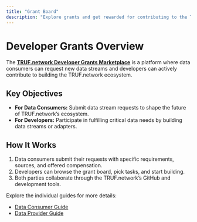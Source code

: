 ---
title: "Grant Board"
description: "Explore grants and get rewarded for contributing to the TRUF.network development."
---

# Developer Grants Overview

The [**TRUF.network Developer Grants Marketplace**](https://github.com/orgs/trufnetwork/projects/2) is a platform where data consumers can request new data streams and developers can actively contribute to building the TRUF.network ecosystem.

## Key Objectives

- **For Data Consumers:** Submit data stream requests to shape the future of TRUF.network’s ecosystem.
- **For Developers:** Participate in fulfilling critical data needs by building data streams or adapters.

## How It Works

1. Data consumers submit their requests with specific requirements, sources, and offered compensation.
2. Developers can browse the grant board, pick tasks, and start building.
3. Both parties collaborate through the TRUF.network’s GitHub and development tools.

Explore the individual guides for more details:

- [Data Consumer Guide](./data-consumer-guide)
- [Data Provider Guide](./data-provider-guide)
